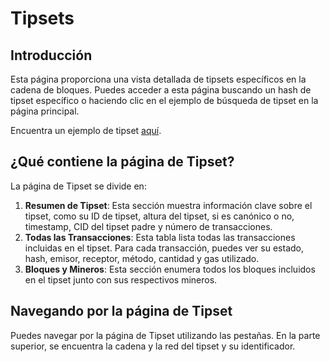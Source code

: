 # Tipsets

## Introducción

Esta página proporciona una vista detallada de tipsets específicos en la cadena de bloques. Puedes acceder a esta página buscando un hash de tipset específico o haciendo clic en el ejemplo de búsqueda de tipset en la página principal.

Encuentra un ejemplo de tipset [aquí](https://beryx.zondax.ch/search/fil/mainnet/tipset/2708613).

## ¿Qué contiene la página de Tipset?

La página de Tipset se divide en:

1. **Resumen de Tipset**: Esta sección muestra información clave sobre el tipset, como su ID de tipset, altura del tipset, si es canónico o no, timestamp, CID del tipset padre y número de transacciones.
2. **Todas las Transacciones**: Esta tabla lista todas las transacciones incluidas en el tipset. Para cada transacción, puedes ver su estado, hash, emisor, receptor, método, cantidad y gas utilizado.
3. **Bloques y Mineros**: Esta sección enumera todos los bloques incluidos en el tipset junto con sus respectivos mineros.

## Navegando por la página de Tipset

Puedes navegar por la página de Tipset utilizando las pestañas. En la parte superior, se encuentra la cadena y la red del tipset y su identificador.
